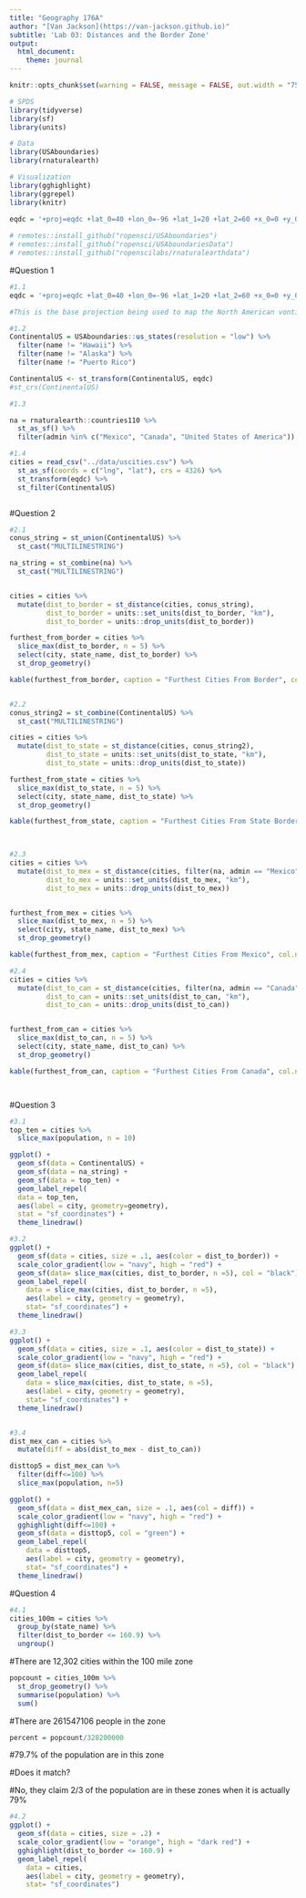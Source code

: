```yaml
---
title: "Geography 176A"
author: "[Van Jackson](https://van-jackson.github.io)"
subtitle: 'Lab 03: Distances and the Border Zone'
output:
  html_document:
    theme: journal
---
```


```r
knitr::opts_chunk$set(warning = FALSE, message = FALSE, out.width = "75%", fig.align = 'center')
```


```r
# SPDS
library(tidyverse)
library(sf)
library(units)

# Data
library(USAboundaries)
library(rnaturalearth)

# Visualization
library(gghighlight)
library(ggrepel)
library(knitr)
```

```r
eqdc = '+proj=eqdc +lat_0=40 +lon_0=-96 +lat_1=20 +lat_2=60 +x_0=0 +y_0=0 +datum=NAD83 +units=m +no_defs'
 
# remotes::install_github("ropensci/USAboundaries")
# remotes::install_github("ropensci/USAboundariesData")
# remotes::install_github("ropenscilabs/rnaturalearthdata")
```





#Question 1
```r
#1.1
eqdc = '+proj=eqdc +lat_0=40 +lon_0=-96 +lat_1=20 +lat_2=60 +x_0=0 +y_0=0 +datum=NAD83 +units=m +no_defs'

#This is the base projection being used to map the North American vontinent for this lab. 

#1.2
ContinentalUS = USAboundaries::us_states(resolution = "low") %>% 
  filter(name != "Hawaii") %>% 
  filter(name != "Alaska") %>% 
  filter(name != "Puerto Rico")

ContinentalUS <- st_transform(ContinentalUS, eqdc)
#st_crs(ContinentalUS)

#1.3

na = rnaturalearth::countries110 %>% 
  st_as_sf() %>% 
  filter(admin %in% c("Mexico", "Canada", "United States of America")) %>%   st_transform(eqdc)

#1.4
cities = read_csv("../data/uscities.csv") %>% 
  st_as_sf(coords = c("lng", "lat"), crs = 4326) %>% 
  st_transform(eqdc) %>% 
  st_filter(ContinentalUS)



```


#Question 2
```r
#2.1
conus_string = st_union(ContinentalUS) %>% 
  st_cast("MULTILINESTRING")

na_string = st_combine(na) %>% 
  st_cast("MULTILINESTRING")


cities = cities %>% 
  mutate(dist_to_border = st_distance(cities, conus_string),
         dist_to_border = units::set_units(dist_to_border, "km"),
         dist_to_border = units::drop_units(dist_to_border))

furthest_from_border = cities %>% 
  slice_max(dist_to_border, n = 5) %>% 
  select(city, state_name, dist_to_border) %>% 
  st_drop_geometry()

kable(furthest_from_border, caption = "Furthest Cities From Border", col.names = c ("City", "State", "Distance"))


#2.2
conus_string2 = st_combine(ContinentalUS) %>% 
  st_cast("MULTILINESTRING")

cities = cities %>% 
  mutate(dist_to_state = st_distance(cities, conus_string2),
         dist_to_state = units::set_units(dist_to_state, "km"),
         dist_to_state = units::drop_units(dist_to_state))

furthest_from_state = cities %>% 
  slice_max(dist_to_state, n = 5) %>% 
  select(city, state_name, dist_to_state) %>% 
  st_drop_geometry()

kable(furthest_from_state, caption = "Furthest Cities From State Border", col.names = c ("City", "State", "Distance"))


  
#2.3
cities = cities %>% 
  mutate(dist_to_mex = st_distance(cities, filter(na, admin == "Mexico")),
         dist_to_mex = units::set_units(dist_to_mex, "km"),
         dist_to_mex = units::drop_units(dist_to_mex))


furthest_from_mex = cities %>% 
  slice_max(dist_to_mex, n = 5) %>% 
  select(city, state_name, dist_to_mex) %>% 
  st_drop_geometry()

kable(furthest_from_mex, caption = "Furthest Cities From Mexico", col.names = c ("City", "State", "Distance"))

#2.4
cities = cities %>% 
  mutate(dist_to_can = st_distance(cities, filter(na, admin == "Canada")),
         dist_to_can = units::set_units(dist_to_can, "km"),
         dist_to_can = units::drop_units(dist_to_can))


furthest_from_can = cities %>% 
  slice_max(dist_to_can, n = 5) %>% 
  select(city, state_name, dist_to_can) %>% 
  st_drop_geometry()

kable(furthest_from_can, caption = "Furthest Cities From Canada", col.names = c ("City", "State", "Distance"))




```



#Question 3
```r
#3.1
top_ten = cities %>% 
  slice_max(population, n = 10)

ggplot() + 
  geom_sf(data = ContinentalUS) + 
  geom_sf(data = na_string) +
  geom_sf(data = top_ten) +
  geom_label_repel(
  data = top_ten,
  aes(label = city, geometry=geometry),
  stat = "sf_coordinates") +
  theme_linedraw()
```


```r
#3.2
ggplot() +
  geom_sf(data = cities, size = .1, aes(color = dist_to_border)) +
  scale_color_gradient(low = "navy", high = "red") +
  geom_sf(data= slice_max(cities, dist_to_border, n =5), col = "black") +
  geom_label_repel(
    data = slice_max(cities, dist_to_border, n =5),
    aes(label = city, geometry = geometry),
    stat= "sf_coordinates") +
  theme_linedraw()
```
```r
#3.3
ggplot() +
  geom_sf(data = cities, size = .1, aes(color = dist_to_state)) +
  scale_color_gradient(low = "navy", high = "red") +
  geom_sf(data= slice_max(cities, dist_to_state, n =5), col = "black") +
  geom_label_repel(
    data = slice_max(cities, dist_to_state, n =5),
    aes(label = city, geometry = geometry),
    stat= "sf_coordinates") +
  theme_linedraw()



```


```r
#3.4
dist_mex_can = cities %>% 
  mutate(diff = abs(dist_to_mex - dist_to_can))

disttop5 = dist_mex_can %>% 
  filter(diff<=100) %>% 
  slice_max(population, n=5)

ggplot() +
  geom_sf(data = dist_mex_can, size = .1, aes(col = diff)) +
  scale_color_gradient(low = "navy", high = "red") +
  gghighlight(diff<=100) + 
  geom_sf(data = disttop5, col = "green") +
  geom_label_repel(
    data = disttop5,
    aes(label = city, geometry = geometry),
    stat= "sf_coordinates") +
  theme_linedraw()
```


#Question 4
```r
#4.1
cities_100m = cities %>% 
  group_by(state_name) %>% 
  filter(dist_to_border <= 160.9) %>% 
  ungroup()
```

#There are 12,302 cities within the 100 mile zone

```r
popcount = cities_100m %>% 
  st_drop_geometry() %>% 
  summarise(population) %>% 
  sum()

```
#There are 261547106 people in the zone



```r
percent = popcount/328200000

```

#79.7% of the population are in this zone


#Does it match? 

#No, they claim 2/3 of the population are in these zones when it is actually 79%






```r
#4.2
ggplot() + 
  geom_sf(data = cities, size = .2) + 
  scale_color_gradient(low = "orange", high = "dark red") +
  gghighlight(dist_to_border <= 160.9) +
  geom_label_repel(
    data = cities,
    aes(label = city, geometry = geometry),
    stat= "sf_coordinates")


 






```












